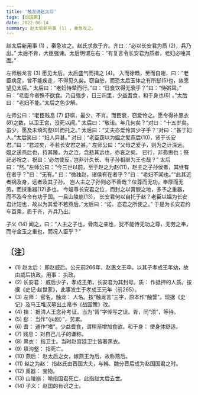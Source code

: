 ```yaml
---
title: '触龙说赵太后'
tags: [战国策]
date: 2022-06-14
summary: 赵太后新用事 (1) ，秦急攻之。
---
```


赵太后新用事 (1) ，秦急攻之。赵氏求救于齐。齐曰：“必以长安君为质 (2)，兵乃出。”
太后不肯，大臣强谏。太后明谓左右：“有复言令长安君为质者，老妇必唾其面。”

左师触龙言 (3) 愿见太后。太后盛气而揖之 (4)。
入而徐趋，至而自谢，曰：“老臣病足，曾不能疾走，不得见久矣。窃自恕，而恐太后玉体之有所郄(5)也，故愿望见太后。”
太后曰：“老妇恃辇而行。”曰：“日食饮得无衰乎？”曰：“恃粥耳。”
曰：“老臣今者殊不欲食。乃自强步，日三四里，少益耆食，和于身也(6) 。”太后曰：“老妇不能。”太后之色少解。

左师公曰：“老臣贱息 (7) 舒祺，最少，不肖。而臣衰，窃爱怜之。愿令得补黑衣 (8)之数，以卫王宫，没死以闻。”
太后曰：“敬诺。年几何矣？”对曰：“十五岁矣。虽少，愿及未填沟壑(9)而托之。”
太后曰：“丈夫亦爱怜其少子乎？”对曰：“甚于妇人。”太后笑曰：“妇人异甚。”
对曰：“老臣窃以为媪之爱燕后(10)，贤于长安君。”曰：“君过矣，不若长安君之甚。”
左师公曰：“父母之爱子，则为之计深远。媪之送燕后也，持其踵，为之泣，念悲其远也，亦哀之矣。
已行，非弗思也；祭祀必祝之，祝曰：‘必勿使反。’岂非计久长、有子孙相继为王也哉？”
太后曰：“然。”左师公曰：“今三世以前，至于赵之为赵(11)，赵主之子孙侯者，其继有在者乎？”曰：“无有。”
曰：“微独赵，诸侯有在者乎？”曰：“老妇不闻也。”“此其近者祸及身，远者及其子孙。
岂人主之子孙则必不善哉？位尊而无功，奉厚而无劳，而挟重器(12)多也。
今媪尊长安君之位，而封之以膏腴之地，多予之重器，而不及今令有功于国。一旦山陵崩(13)，
长安君何以自托于赵？老臣以媪为长安君计短也，故以为其爱不若燕后。”太后曰：“诺。恣君之所使之。”
于是为长安君约车百乘，质于齐，齐兵乃出。

子义 (14) 闻之，曰：“人主之子也，骨肉之亲也，犹不能恃无功之尊，无劳之奉，而守金玉之重也，而况人臣乎？”

## 〔注〕

- (1) 赵太后： 即赵威后。公元前266年，赵惠文王卒，以其子孝成王年幼，故由威后执政。用事： 执政。
- (2) 长安君： 威后少子，孝成王弟，长安君为其封号。质： 作抵押的人质。按据《史记·赵世家》，此事发生于孝成王元年（前265）。
- (3) 左师： 官名。触龙： 人名。按“触龙言”三字，原本作“触讋”。现据《史记》及马王堆汉墓出土帛书《战国策》改。
- (4) 揖： 据清人王念孙考证，当为“胥”字传写之误。胥，同“须”，等待。
- (5) 郄： 当作“（jù剧）”，劳累。
- (6) 耆： 通作“嗜”。少益耆食，谓稍渐增加食欲。和于身： 使身体舒适。
- (7) 贱息： 对自己儿子的谦称。
- (8) 黑衣： 指卫士。当时赵宫廷卫士皆著黑衣。
- (9) 填沟壑： 指死亡。
- (10) 燕后： 赵太后之女，嫁燕王为后，故称燕后。
- (11) 赵之为赵： 指赵氏由晋国大夫，与韩、魏分晋后成为赵国国君之时。
- (12) 重器： 宝物。
- (13) 山陵崩： 喻指国君死亡，此指赵太后去世。
- (14) 子义： 赵国的有识之士。
